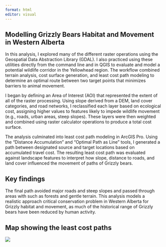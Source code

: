 ```yaml
---
format: html
editor: visual
---
```


## [Modelling Grizzly Bears Habitat and Movement in Western Alberta]{#section1 .highlight-blue}

:::: row
::: col-md-7
In this analysis, I explored many of the different raster operations using the Geospatial Data Abstraction Library (GDAL). I also practiced using these utilities directly from the command line and in QGIS to evaluate and model a potential wildlife corridor in the Yellowhead region. The workflow combined terrain analysis, cost surface generation, and least cost path modeling to determine an optimal route between two target points that minimizes barriers to animal movement.

I began by defining an Area of Interest (AOI) that represented the extent of all of the raster processing. Using slope derived from a DEM, land cover categories, and road networks, I reclassified each layer based on ecological cost, assigning higher values to features likely to impede wildlife movement (e.g., roads, urban areas, steep slopes). These layers were then weighted and combined using raster calculator operations to produce a total cost surface.

The analysis culminated into least cost path modeling in ArcGIS Pro. Using the “Distance Accumulation” and “Optimal Path as Line” tools, I generated a path between designated source and target locations based on accumulated travel cost. The resulting least cost path was evaluated against landscape features to interpret how slope, distance to roads, and land cover influenced the movement of paths of Grizzly bears.
:::
::::

:::: row
::: col-md-7
## [Key findings]{.highlight-blue}

The final path avoided major roads and steep slopes and passed through areas with such as forests and gentle terrain. This analysis models a realistic approach critical conservation problem in Western Alberta for Grizzly habitat and movement, as much of the historical range of Grizzly bears have been reduced by human activity.
:::
::::

## [Map showing the least cost paths]{.highlight-blue}
![](images/Least%20Cost%20Path.jpg)
